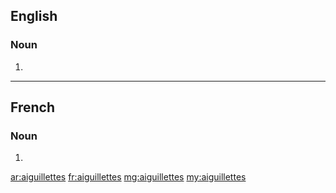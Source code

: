 ==English==

===Noun===
{{head|en|plural}}

# {{plural of|aiguillette|lang=en|nocat=1}}

----

==French==

===Noun===
{{head|fr|plural}}

# {{plural of|lang=fr|aiguillette|nocat=1}}

[[ar:aiguillettes]]
[[fr:aiguillettes]]
[[mg:aiguillettes]]
[[my:aiguillettes]]